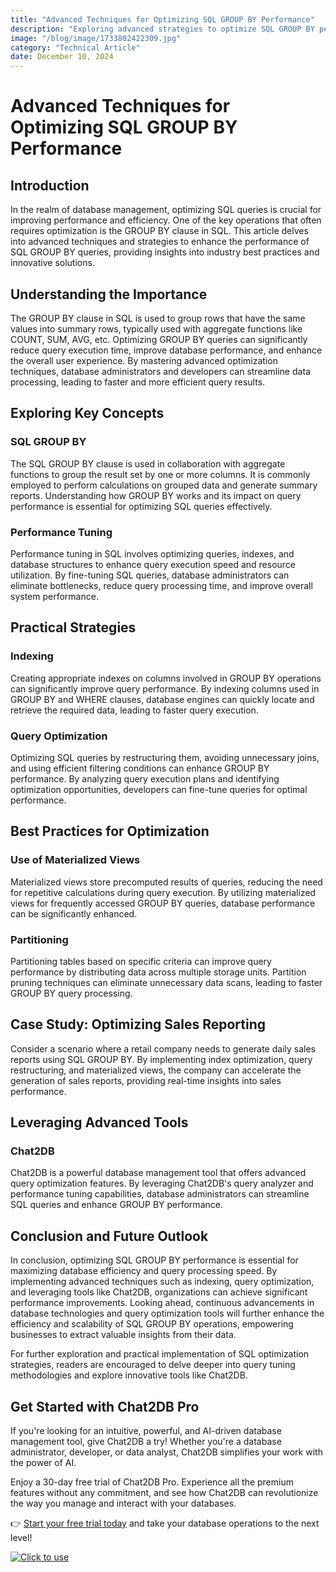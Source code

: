 ```yaml
---
title: "Advanced Techniques for Optimizing SQL GROUP BY Performance"
description: "Exploring advanced strategies to optimize SQL GROUP BY performance for enhanced database query efficiency."
image: "/blog/image/1733802422309.jpg"
category: "Technical Article"
date: December 10, 2024
---
```


# Advanced Techniques for Optimizing SQL GROUP BY Performance


<Authors date="December 10, 2024">
  <Author name="Jing" link="https://chat2db.ai" />
</Authors>

## Introduction

In the realm of database management, optimizing SQL queries is crucial for improving performance and efficiency. One of the key operations that often requires optimization is the GROUP BY clause in SQL. This article delves into advanced techniques and strategies to enhance the performance of SQL GROUP BY queries, providing insights into industry best practices and innovative solutions.

## Understanding the Importance

The GROUP BY clause in SQL is used to group rows that have the same values into summary rows, typically used with aggregate functions like COUNT, SUM, AVG, etc. Optimizing GROUP BY queries can significantly reduce query execution time, improve database performance, and enhance the overall user experience. By mastering advanced optimization techniques, database administrators and developers can streamline data processing, leading to faster and more efficient query results.

## Exploring Key Concepts

### SQL GROUP BY

The SQL GROUP BY clause is used in collaboration with aggregate functions to group the result set by one or more columns. It is commonly employed to perform calculations on grouped data and generate summary reports. Understanding how GROUP BY works and its impact on query performance is essential for optimizing SQL queries effectively.

### Performance Tuning

Performance tuning in SQL involves optimizing queries, indexes, and database structures to enhance query execution speed and resource utilization. By fine-tuning SQL queries, database administrators can eliminate bottlenecks, reduce query processing time, and improve overall system performance.

## Practical Strategies

### Indexing

Creating appropriate indexes on columns involved in GROUP BY operations can significantly improve query performance. By indexing columns used in GROUP BY and WHERE clauses, database engines can quickly locate and retrieve the required data, leading to faster query execution.

### Query Optimization

Optimizing SQL queries by restructuring them, avoiding unnecessary joins, and using efficient filtering conditions can enhance GROUP BY performance. By analyzing query execution plans and identifying optimization opportunities, developers can fine-tune queries for optimal performance.

## Best Practices for Optimization

### Use of Materialized Views

Materialized views store precomputed results of queries, reducing the need for repetitive calculations during query execution. By utilizing materialized views for frequently accessed GROUP BY queries, database performance can be significantly enhanced.

### Partitioning

Partitioning tables based on specific criteria can improve query performance by distributing data across multiple storage units. Partition pruning techniques can eliminate unnecessary data scans, leading to faster GROUP BY query processing.

## Case Study: Optimizing Sales Reporting

Consider a scenario where a retail company needs to generate daily sales reports using SQL GROUP BY. By implementing index optimization, query restructuring, and materialized views, the company can accelerate the generation of sales reports, providing real-time insights into sales performance.

## Leveraging Advanced Tools

### Chat2DB

Chat2DB is a powerful database management tool that offers advanced query optimization features. By leveraging Chat2DB's query analyzer and performance tuning capabilities, database administrators can streamline SQL queries and enhance GROUP BY performance.

## Conclusion and Future Outlook

In conclusion, optimizing SQL GROUP BY performance is essential for maximizing database efficiency and query processing speed. By implementing advanced techniques such as indexing, query optimization, and leveraging tools like Chat2DB, organizations can achieve significant performance improvements. Looking ahead, continuous advancements in database technologies and query optimization tools will further enhance the efficiency and scalability of SQL GROUP BY operations, empowering businesses to extract valuable insights from their data.

For further exploration and practical implementation of SQL optimization strategies, readers are encouraged to delve deeper into query tuning methodologies and explore innovative tools like Chat2DB.

## Get Started with Chat2DB Pro

If you're looking for an intuitive, powerful, and AI-driven database management tool, give Chat2DB a try! Whether you're a database administrator, developer, or data analyst, Chat2DB simplifies your work with the power of AI.

Enjoy a 30-day free trial of Chat2DB Pro. Experience all the premium features without any commitment, and see how Chat2DB can revolutionize the way you manage and interact with your databases.

👉 [Start your free trial today](https://chat2db.ai/pricing) and take your database operations to the next level!


[![Click to use](/image/blog/bg/chat2db.jpg)](https://chat2db.ai/)
